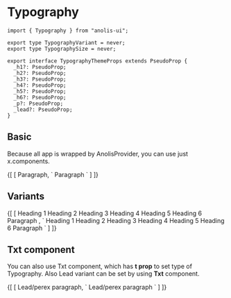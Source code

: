 
<Head title="Typography" />

# Typography

```tsx
import { Typography } from "anolis-ui";

export type TypographyVariant = never;
export type TypographySize = never;

export interface TypographyThemeProps extends PseudoProp {
  _h1?: PseudoProp;
  _h2?: PseudoProp;
  _h3?: PseudoProp;
  _h4?: PseudoProp;
  _h5?: PseudoProp;
  _h6?: PseudoProp;
  _p?: PseudoProp;
  _lead?: PseudoProp;
}
```

## Basic

Because all app is wrapped by AnolisProvider, you can use just x.components.

<ComponentDisplay>
  {[
    [
      <x.p>Paragraph</x.p>,
      `
<x.p>Paragraph</x.p>
      `
    ]
  ]}
</ComponentDisplay>

## Variants

<ComponentDisplay>
  {[
    [
      <x.div>
        <x.h1>Heading 1</x.h1>
        <x.h2>Heading 2</x.h2>
        <x.h3>Heading 3</x.h3>
        <x.h4>Heading 4</x.h4>
        <x.h5>Heading 5</x.h5>
        <x.h6>Heading 6</x.h6>
        <x.p>Paragraph</x.p>
      </x.div>,
      `
<x.div>
  <x.h1>Heading 1</x.h1>
  <x.h2>Heading 2</x.h2>
  <x.h3>Heading 3</x.h3>
  <x.h4>Heading 4</x.h4>
  <x.h5>Heading 5</x.h5>
  <x.h6>Heading 6</x.h6>
  <x.p>Paragraph</x.p>
</x.div>
      `
    ]
  ]}
</ComponentDisplay>

## Txt component

You can also use Txt component, which has **t prop** to set type of Typography.
Also Lead variant can be set by using **Txt** component.

<ComponentDisplay>
  {[
    [
      <Txt t="lead">Lead/perex paragraph</Txt>,
      `
<Txt t="lead">Lead/perex paragraph</Txt>
      `
    ]
  ]}
</ComponentDisplay>

